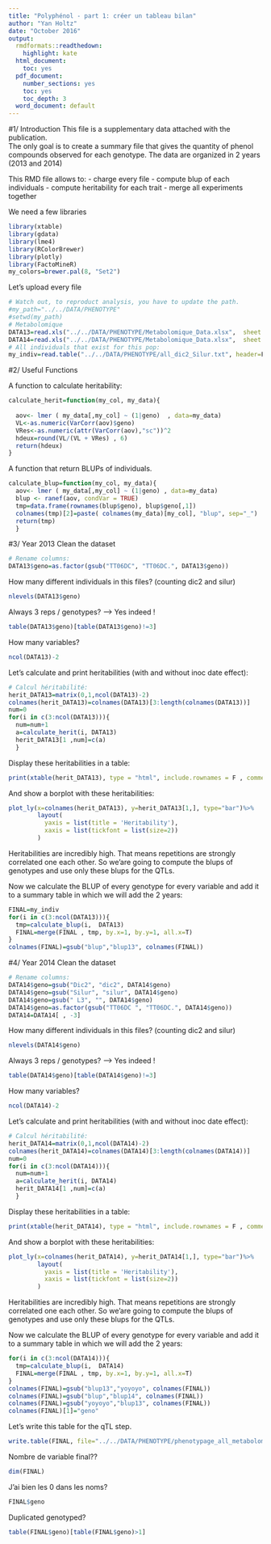 ---
title: "Polyphénol - part 1: créer un tableau bilan"
author: "Yan Holtz"
date: "October 2016"
output:
  rmdformats::readthedown:
    highlight: kate
  html_document:
    toc: yes
  pdf_document:
    number_sections: yes
    toc: yes
    toc_depth: 3
  word_document: default
---






[//]: =========================================================================================================================


#1/ Introduction
This file is a supplementary data attached with the publication.  
The only goal is to create a summary file that gives the quantity of phenol compounds observed for each genotype. 
The data are organized in 2 years (2013 and 2014)

This RMD file allows to:
- charge every file
- compute blup of each individuals
- compute heritability for each trait
- merge all experiments together

We need a few libraries
```{r results='hide', message=FALSE, warning=FALSE}
library(xtable)
library(gdata)
library(lme4)
library(RColorBrewer)
library(plotly)
library(FactoMineR)
my_colors=brewer.pal(8, "Set2") 
```

Let's upload every file
```{r}
# Watch out, to reproduct analysis, you have to update the path.
#my_path="../../DATA/PHENOTYPE"
#setwd(my_path)
# Metabolomique
DATA13=read.xls("../../DATA/PHENOTYPE/Metabolomique_Data.xlsx",  sheet = 1, header = TRUE) 
DATA14=read.xls("../../DATA/PHENOTYPE/Metabolomique_Data.xlsx",  sheet = 2, header = TRUE) 
# All individuals that exist for this pop:
my_indiv=read.table("../../DATA/PHENOTYPE/all_dic2_Silur.txt", header=F)[,1]

```
[//]: =========================================================================================================================








[//]: =========================================================================================================================

#2/ Useful Functions

A function to calculate heritability:
```{r}
calculate_herit=function(my_col, my_data){
  
  aov<- lmer ( my_data[,my_col] ~ (1|geno)  , data=my_data)
  VL<-as.numeric(VarCorr(aov)$geno)
  VRes<-as.numeric(attr(VarCorr(aov),"sc"))^2
  hdeux=round(VL/(VL + VRes) , 6)
  return(hdeux)
}
```


A function that return BLUPs of individuals. 
```{r}
calculate_blup=function(my_col, my_data){
  aov<- lmer ( my_data[,my_col] ~ (1|geno) , data=my_data)
  blup <- ranef(aov, condVar = TRUE)
  tmp=data.frame(rownames(blup$geno), blup$geno[,1])
  colnames(tmp)[2]=paste( colnames(my_data)[my_col], "blup", sep="_")
  return(tmp)
  }
```

[//]: =========================================================================================================================










[//]: =========================================================================================================================


#3/ Year 2013
Clean the dataset
```{r}
# Rename columns:
DATA13$geno=as.factor(gsub("TT06DC", "TT06DC.", DATA13$geno))
```

How many different individuals in this files? (counting dic2 and silur)
```{r}
nlevels(DATA13$geno)
```

Always 3 reps / genotypes? --> Yes indeed !
```{r}
table(DATA13$geno)[table(DATA13$geno)!=3]
```

How many variables?
```{r}
ncol(DATA13)-2
```


Let's calculate and print heritabilities (with and without inoc date effect):
```{r}
# Calcul héritabilité:
herit_DATA13=matrix(0,1,ncol(DATA13)-2)
colnames(herit_DATA13)=colnames(DATA13)[3:length(colnames(DATA13))]
num=0
for(i in c(3:ncol(DATA13))){
  num=num+1
  a=calculate_herit(i, DATA13)
  herit_DATA13[1 ,num]=c(a)
  }
```

Display these heritabilities in a table:
```{r my_tabletrhtr1, results='asis' , echo=FALSE}
print(xtable(herit_DATA13), type = "html", include.rownames = F , comment=FALSE)
```

And show a borplot with these heritabilities:
```{r}
plot_ly(x=colnames(herit_DATA13), y=herit_DATA13[1,], type="bar")%>%
        layout(
          yaxis = list(title = 'Heritability'),
          xaxis = list(tickfont = list(size=2))
        )
```

Heritabilities are incredibly high. That means repetitions are strongly correlated one each other. So we'are going to compute the blups of genotypes and use only these blups for the QTLs.


Now we calculate the BLUP of every genotype for every variable and add it to a summary table in which we will add the 2 years:
```{r}
FINAL=my_indiv
for(i in c(3:ncol(DATA13))){
  tmp=calculate_blup(i,  DATA13)
  FINAL=merge(FINAL , tmp, by.x=1, by.y=1, all.x=T)
}
colnames(FINAL)=gsub("blup","blup13", colnames(FINAL))
```

[//]: =========================================================================================================================











[//]: =========================================================================================================================


#4/ Year 2014
Clean the dataset
```{r}
# Rename columns:
DATA14$geno=gsub("Dic2", "dic2", DATA14$geno)
DATA14$geno=gsub("Silur", "silur", DATA14$geno)
DATA14$geno=gsub(" L3", "", DATA14$geno)
DATA14$geno=as.factor(gsub("TT06DC ", "TT06DC.", DATA14$geno))
DATA14=DATA14[ , -3]
```

How many different individuals in this files? (counting dic2 and silur)
```{r}
nlevels(DATA14$geno)
```

Always 3 reps / genotypes? --> Yes indeed !
```{r}
table(DATA14$geno)[table(DATA14$geno)!=3]
```

How many variables?
```{r}
ncol(DATA14)-2
```

Let's calculate and print heritabilities (with and without inoc date effect):
```{r}
# Calcul héritabilité:
herit_DATA14=matrix(0,1,ncol(DATA14)-2)
colnames(herit_DATA14)=colnames(DATA14)[3:length(colnames(DATA14))]
num=0
for(i in c(3:ncol(DATA14))){
  num=num+1
  a=calculate_herit(i, DATA14)
  herit_DATA14[1 ,num]=c(a)
  }
```

Display these heritabilities in a table:
```{r my_tabledfef, results='asis' , echo=FALSE}
print(xtable(herit_DATA14), type = "html", include.rownames = F , comment=FALSE)
```

And show a borplot with these heritabilities:
```{r}
plot_ly(x=colnames(herit_DATA14), y=herit_DATA14[1,], type="bar")%>%
        layout(
          yaxis = list(title = 'Heritability'),
          xaxis = list(tickfont = list(size=2))
        )
```

Heritabilities are incredibly high. That means repetitions are strongly correlated one each other. So we'are going to compute the blups of genotypes and use only these blups for the QTLs.


Now we calculate the BLUP of every genotype for every variable and add it to a summary table in which we will add the 2 years:
```{r}
for(i in c(3:ncol(DATA14))){
  tmp=calculate_blup(i,  DATA14)
  FINAL=merge(FINAL , tmp, by.x=1, by.y=1, all.x=T)
}
colnames(FINAL)=gsub("blup13","yoyoyo", colnames(FINAL))
colnames(FINAL)=gsub("blup","blup14", colnames(FINAL))
colnames(FINAL)=gsub("yoyoyo","blup13", colnames(FINAL))
colnames(FINAL)[1]="geno"
```

Let's write this table for the qTL step.
```{r}
write.table(FINAL, file="../../DATA/PHENOTYPE/phenotypage_all_metabolomique.csv", quote=F, row.names=F, col.names=T, sep=";")
```

Nombre de variable final??
```{r}
dim(FINAL)
```
J'ai bien les 0 dans les noms?
```{r}
FINAL$geno
```

Duplicated genotyped?
```{r}
table(FINAL$geno)[table(FINAL$geno)>1]
```


[//]: =========================================================================================================================










